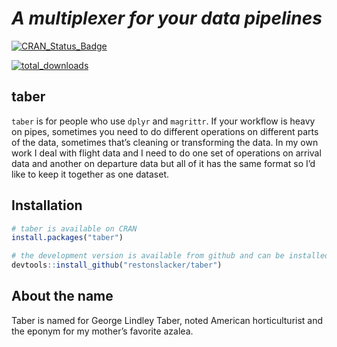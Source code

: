 # _A multiplexer for your data pipelines_

[![CRAN_Status_Badge](http://www.r-pkg.org/badges/version/taber)](http://cran.r-project.org/package=taber)

[![total_downloads](http://cranlogs.r-pkg.org/badges/grand-total/taber)](http://cran.r-project.org/package=taber)

## taber

`taber` is for people who use `dplyr` and `magrittr`. If your workflow is heavy on pipes, sometimes you need to do different operations on different parts of the data, sometimes that's cleaning or transforming the data. In my own work I deal with flight data and I need to do one set of operations on arrival data and another on departure data but all of it has the same format so I'd like to keep it together as one dataset. 

## Installation

```r
# taber is available on CRAN
install.packages("taber")

# the development version is available from github and can be installed most easily with devtools
devtools::install_github("restonslacker/taber")
```


## About the name

Taber is named for George Lindley Taber, noted American horticulturist and the eponym for my mother's favorite azalea. 
